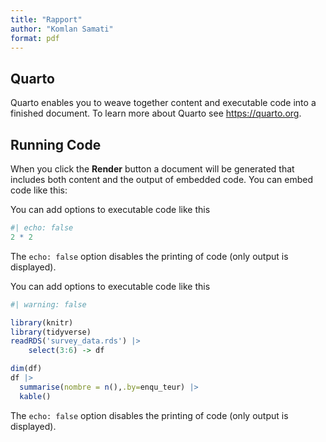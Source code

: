 ```yaml
---
title: "Rapport"
author: "Komlan Samati"
format: pdf
---
```


## Quarto

Quarto enables you to weave together content and executable code into a finished document. To learn more about Quarto see <https://quarto.org>.

## Running Code

When you click the **Render** button a document will be generated that includes both content and the output of embedded code. You can embed code like this:

You can add options to executable code like this 

```r
#| echo: false
2 * 2
```

The `echo: false` option disables the printing of code (only output is displayed).

You can add options to executable code like this 

```r
#| warning: false

library(knitr)
library(tidyverse)
readRDS('survey_data.rds') |>
    select(3:6) -> df

dim(df)
df |>
  summarise(nombre = n(),.by=enqu_teur) |>
  kable()
```

The `echo: false` option disables the printing of code (only output is displayed).




